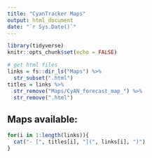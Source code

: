 ```yaml
---
title: "CyanTracker Maps"
output: html_document
date: "`r Sys.Date()`"
---
```


```r
library(tidyverse)
knitr::opts_chunk$set(echo = FALSE)
```


```r
# get html files
links = fs::dir_ls("Maps") %>% 
  str_subset(".html")
titles = links %>% 
  str_remove("Maps/CyAN_forecast_map_") %>% 
  str_remove(".html")
```

## Maps available:
```r
for(i in 1:length(links)){
  cat("- [", titles[i], "](", links[i], ")")
}

```

